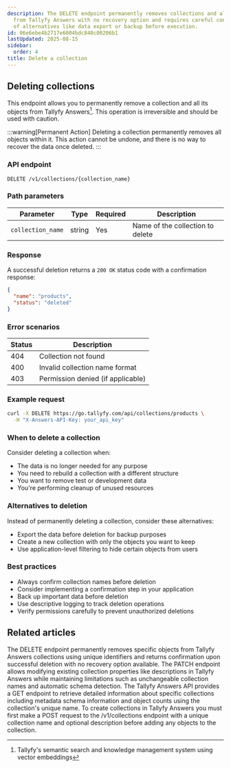 ```yaml
---
description: The DELETE endpoint permanently removes collections and all their objects
  from Tallyfy Answers with no recovery option and requires careful consideration
  of alternatives like data export or backup before execution.
id: 06e6ebe4b2717e6004bdc840c00206b1
lastUpdated: 2025-08-15
sidebar:
  order: 4
title: Delete a collection
---
```


## Deleting collections

This endpoint allows you to permanently remove a collection and all its objects from Tallyfy Answers[^1]. This operation is irreversible and should be used with caution.

:::warning[Permanent Action]
Deleting a collection permanently removes all objects within it. This action cannot be undone, and there is no way to recover the data once deleted.
:::

### API endpoint

```
DELETE /v1/collections/{collection_name}
```

### Path parameters

| Parameter | Type | Required | Description |
|-----------|------|----------|-------------|
| `collection_name` | string | Yes | Name of the collection to delete |

### Response

A successful deletion returns a `200 OK` status code with a confirmation response:

```json
{
  "name": "products",
  "status": "deleted"
}
```

### Error scenarios

| Status | Description |
|--------|-------------|
| 404 | Collection not found |
| 400 | Invalid collection name format |
| 403 | Permission denied (if applicable) |

### Example request

```bash
curl -X DELETE https://go.tallyfy.com/api/collections/products \
  -H "X-Answers-API-Key: your_api_key"
```

### When to delete a collection

Consider deleting a collection when:
- The data is no longer needed for any purpose
- You need to rebuild a collection with a different structure
- You want to remove test or development data
- You're performing cleanup of unused resources

### Alternatives to deletion

Instead of permanently deleting a collection, consider these alternatives:
- Export the data before deletion for backup purposes
- Create a new collection with only the objects you want to keep
- Use application-level filtering to hide certain objects from users

### Best practices

- Always confirm collection names before deletion
- Consider implementing a confirmation step in your application
- Back up important data before deletion
- Use descriptive logging to track deletion operations
- Verify permissions carefully to prevent unauthorized deletions



[^1]: Tallyfy's semantic search and knowledge management system using vector embeddings

## Related articles
<CardGrid>
<LinkTitleCard header="<b>Objects > Delete an object</b>" href="/products/answers/objects/delete-object/" > The DELETE endpoint permanently removes specific objects from Tallyfy Answers collections using unique identifiers and returns confirmation upon successful deletion with no recovery option available. </LinkTitleCard>
<LinkTitleCard header="<b>Collections > Update a collection</b>" href="/products/answers/collections/update-collection/" > The PATCH endpoint allows modifying existing collection properties like descriptions in Tallyfy Answers while maintaining limitations such as unchangeable collection names and automatic schema detection. </LinkTitleCard>
<LinkTitleCard header="<b>Collections > Get a collection</b>" href="/products/answers/collections/get-collection/" > The Tallyfy Answers API provides a GET endpoint to retrieve detailed information about specific collections including metadata schema information and object counts using the collection's unique name. </LinkTitleCard>
<LinkTitleCard header="<b>Collections > Create a collection</b>" href="/products/answers/collections/create-collection/" > To create collections in Tallyfy Answers you must first make a POST request to the /v1/collections endpoint with a unique collection name and optional description before adding any objects to the collection. </LinkTitleCard>
</CardGrid>